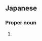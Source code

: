 ==Japanese==
{{ja-kanjitab|たつ|ひろ}}

===Proper noun===
{{ja-pos|たつひろ|proper}}

# {{given name|male|lang=ja|sort=たつひろ}}